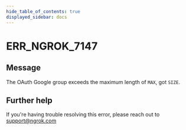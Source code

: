 ```yaml
---
hide_table_of_contents: true
displayed_sidebar: docs
---
```



# ERR_NGROK_7147

## Message

The OAuth Google group exceeds the maximum length of `MAX`, got `SIZE`.

<ErrorDetails error="err_ngrok_7147" />

## Further help

If you're having trouble resolving this error, please reach out to [support@ngrok.com](mailto:support@ngrok.com?subject=Help%20with%20ERR_NGROK_7147)
